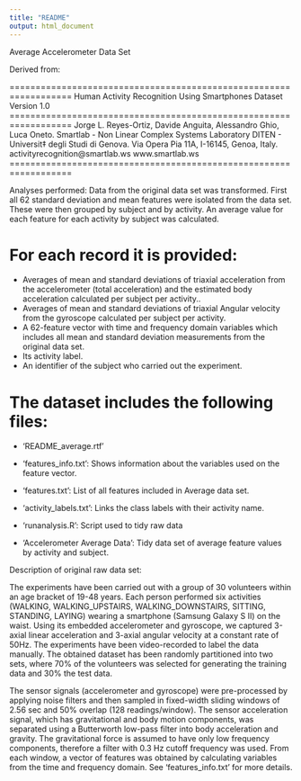 ```yaml
---
title: "README"
output: html_document
---
```


Average Accelerometer Data Set

Derived from: 

==================================================================
Human Activity Recognition Using Smartphones Dataset
Version 1.0
==================================================================
Jorge L. Reyes-Ortiz, Davide Anguita, Alessandro Ghio, Luca Oneto.
Smartlab - Non Linear Complex Systems Laboratory
DITEN - Universit‡ degli Studi di Genova.
Via Opera Pia 11A, I-16145, Genoa, Italy.
activityrecognition@smartlab.ws
www.smartlab.ws
==================================================================

Analyses performed:
Data from the original data set was transformed. First all 62 standard deviation and mean features were isolated from the data set. These were then grouped by subject and by activity. An average value for each feature for each activity by subject was calculated. 

For each record it is provided:
======================================

- Averages of mean and standard deviations of triaxial acceleration from the accelerometer (total acceleration) and the estimated body acceleration calculated per subject per activity..
- Averages of mean and standard deviations of triaxial Angular velocity from the gyroscope calculated per subject per activity.
- A 62-feature vector with time and frequency domain variables which includes all mean and standard deviation measurements from the original data set. 
- Its activity label. 
- An identifier of the subject who carried out the experiment.

The dataset includes the following files:
=========================================

- 'README_average.rtf’

- 'features_info.txt': Shows information about the variables used on the feature vector.

- 'features.txt': List of all features included in Average data set.

- 'activity_labels.txt': Links the class labels with their activity name.

- ‘runanalysis.R’: Script used to tidy raw data

- ‘Accelerometer Average Data’: Tidy data set of average feature values by activity and subject.

Description of original raw data set:

The experiments have been carried out with a group of 30 volunteers within an age bracket of 19-48 years. Each person performed six activities (WALKING, WALKING_UPSTAIRS, WALKING_DOWNSTAIRS, SITTING, STANDING, LAYING) wearing a smartphone (Samsung Galaxy S II) on the waist. Using its embedded accelerometer and gyroscope, we captured 3-axial linear acceleration and 3-axial angular velocity at a constant rate of 50Hz. The experiments have been video-recorded to label the data manually. The obtained dataset has been randomly partitioned into two sets, where 70% of the volunteers was selected for generating the training data and 30% the test data. 

The sensor signals (accelerometer and gyroscope) were pre-processed by applying noise filters and then sampled in fixed-width sliding windows of 2.56 sec and 50% overlap (128 readings/window). The sensor acceleration signal, which has gravitational and body motion components, was separated using a Butterworth low-pass filter into body acceleration and gravity. The gravitational force is assumed to have only low frequency components, therefore a filter with 0.3 Hz cutoff frequency was used. From each window, a vector of features was obtained by calculating variables from the time and frequency domain. See 'features_info.txt' for more details. 


